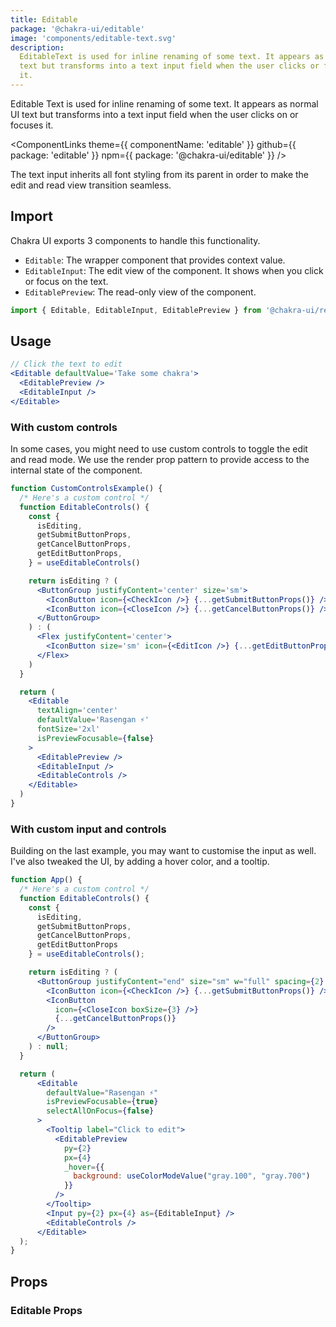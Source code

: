 ```yaml
---
title: Editable
package: '@chakra-ui/editable'
image: 'components/editable-text.svg'
description:
  EditableText is used for inline renaming of some text. It appears as normal UI
  text but transforms into a text input field when the user clicks or focuses on
  it.
---
```


Editable Text is used for inline renaming of some text. It appears as normal UI
text but transforms into a text input field when the user clicks on or focuses
it.

<ComponentLinks
  theme={{ componentName: 'editable' }}
  github={{ package: 'editable' }}
  npm={{ package: '@chakra-ui/editable' }}
/>

<carbon-ad></carbon-ad>

The text input inherits all font styling from its parent in order to make the
edit and read view transition seamless.

## Import

Chakra UI exports 3 components to handle this functionality.

- `Editable`: The wrapper component that provides context value.
- `EditableInput`: The edit view of the component. It shows when you click or
  focus on the text.
- `EditablePreview`: The read-only view of the component.

```js
import { Editable, EditableInput, EditablePreview } from '@chakra-ui/react'
```

## Usage

```jsx
// Click the text to edit
<Editable defaultValue='Take some chakra'>
  <EditablePreview />
  <EditableInput />
</Editable>
```

### With custom controls

In some cases, you might need to use custom controls to toggle the edit and read
mode. We use the render prop pattern to provide access to the internal state of
the component.

```jsx
function CustomControlsExample() {
  /* Here's a custom control */
  function EditableControls() {
    const {
      isEditing,
      getSubmitButtonProps,
      getCancelButtonProps,
      getEditButtonProps,
    } = useEditableControls()

    return isEditing ? (
      <ButtonGroup justifyContent='center' size='sm'>
        <IconButton icon={<CheckIcon />} {...getSubmitButtonProps()} />
        <IconButton icon={<CloseIcon />} {...getCancelButtonProps()} />
      </ButtonGroup>
    ) : (
      <Flex justifyContent='center'>
        <IconButton size='sm' icon={<EditIcon />} {...getEditButtonProps()} />
      </Flex>
    )
  }

  return (
    <Editable
      textAlign='center'
      defaultValue='Rasengan ⚡️'
      fontSize='2xl'
      isPreviewFocusable={false}
    >
      <EditablePreview />
      <EditableInput />
      <EditableControls />
    </Editable>
  )
}
```

### With custom input and controls

Building on the last example, you may want to customise the input as well. I've also tweaked the UI, by adding a hover color, and a tooltip.

```jsx
function App() {
  /* Here's a custom control */
  function EditableControls() {
    const {
      isEditing,
      getSubmitButtonProps,
      getCancelButtonProps,
      getEditButtonProps
    } = useEditableControls();

    return isEditing ? (
      <ButtonGroup justifyContent="end" size="sm" w="full" spacing={2} mt={2}>
        <IconButton icon={<CheckIcon />} {...getSubmitButtonProps()} />
        <IconButton
          icon={<CloseIcon boxSize={3} />}
          {...getCancelButtonProps()}
        />
      </ButtonGroup>
    ) : null;
  }

  return (
      <Editable
        defaultValue="Rasengan ⚡️"
        isPreviewFocusable={true}
        selectAllOnFocus={false}
      >
        <Tooltip label="Click to edit">
          <EditablePreview
            py={2}
            px={4}
            _hover={{
              background: useColorModeValue("gray.100", "gray.700")
            }}
          />
        </Tooltip>
        <Input py={2} px={4} as={EditableInput} />
        <EditableControls />
      </Editable>
  );
}
```

## Props

### Editable Props

<PropsTable of='Editable' />
